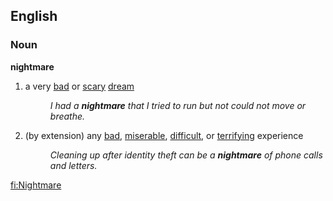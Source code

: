 ==English==
===Noun===
'''nightmare'''
#a very [[bad]] or [[scary]] [[dream]]
#:''I had a '''nightmare''' that I tried to run but not could not move or breathe.''
#(by extension) any [[bad]], [[miserable]], [[difficult]], or [[terrify]]ing experience
#:''Cleaning up after identity theft can be a '''nightmare''' of phone calls and letters.''

[[fi:Nightmare]]